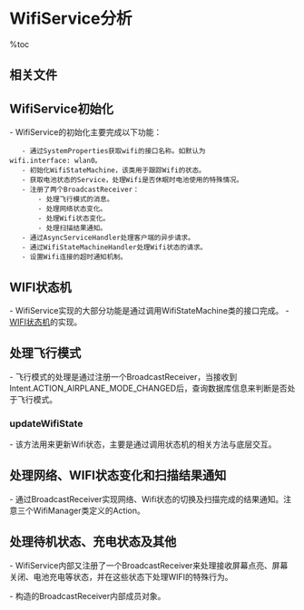 = WifiService分析 =

%toc

== 相关文件 ==
{{{class="brush:text"
framework/base/services/java/com/android/server/WifiService.java
}}}

== WifiService初始化 ==
- WifiService的初始化主要完成以下功能：
    - 通过SystemProperties获取wifi的接口名称。如默认为wifi.interface: wlan0。
    - 初始化WifiStateMachine，该类用于跟踪Wifi的状态。
    - 获取电池状态的Service，处理Wifi是否休眠时电池使用的特殊情况。
    - 注册了两个BroadcastReceiver：
        - 处理飞行模式的消息。
        - 处理网络状态变化。
        - 处理Wifi状态变化。
        - 处理扫描结果通知。
    - 通过AsyncServiceHandler处理客户端的异步请求。
    - 通过WifiStateMachineHandler处理Wifi状态的请求。
    - 设置Wifi连接的超时通知机制。

{{{class="brush:java"
WifiService(Context context) {
    mContext = context;

    // 获取Wifi接口
    mInterfaceName =  SystemProperties.get("wifi.interface", "wlan0");

    mWifiStateMachine = new WifiStateMachine(mContext, mInterfaceName);
    mWifiStateMachine.enableRssiPolling(true);
    mBatteryStats = BatteryStatsService.getService();

    mAlarmManager = (AlarmManager)mContext.getSystemService(Context.ALARM_SERVICE);
    Intent idleIntent = new Intent(ACTION_DEVICE_IDLE, null);
    mIdleIntent = PendingIntent.getBroadcast(mContext, IDLE_REQUEST, idleIntent, 0);

    // ...... 
    // 异步消息的处理机制
    HandlerThread wifiThread = new HandlerThread("WifiService");
    wifiThread.start();
    mAsyncServiceHandler = new AsyncServiceHandler(wifiThread.getLooper());
    mWifiStateMachineHandler = new WifiStateMachineHandler(wifiThread.getLooper());

    // 连接超时设置
    NOTIFICATION_REPEAT_DELAY_MS = Settings.Secure.getInt(context.getContentResolver(),
            Settings.Secure.WIFI_NETWORKS_AVAILABLE_REPEAT_DELAY, 900) * 1000l;
    mNotificationEnabledSettingObserver = new NotificationEnabledSettingObserver(new Handler());
    mNotificationEnabledSettingObserver.register();

    mBackgroundScanSupported = mContext.getResources().getBoolean(
            com.android.internal.R.bool.config_wifi_background_scan_support);
}
}}}

== WIFI状态机 ==
- WifiService实现的大部分功能是通过调用WifiStateMachine类的接口完成。
- [[WIFI状态机]]的实现。

== 处理飞行模式 ==
- 飞行模式的处理是通过注册一个BroadcastReceiver，当接收到Intent.ACTION_AIRPLANE_MODE_CHANGED后，查询数据库信息来判断是否处于飞行模式。

{{{class="brush:java"
WifiService(Context context) {
    // ......
    mContext.registerReceiver(
        new BroadcastReceiver() {
            @Override
            public void onReceive(Context context, Intent intent) {
                mAirplaneModeOn.set(isAirplaneModeOn());
                if (!mAirplaneModeOn.get() && (testAndClearWifiSavedState() ||
                    mPersistWifiState.get() == WIFI_ENABLED_AIRPLANE_OVERRIDE)) {
                        persistWifiState(true);
                }
                // 更新Wifi状态
                updateWifiState();
            }
        },
        new IntentFilter(Intent.ACTION_AIRPLANE_MODE_CHANGED));
}
}}}

=== updateWifiState ===
- 该方法用来更新Wifi状态，主要是通过调用状态机的相关方法与底层交互。

{{{class="brush:java"
private void updateWifiState() {
    boolean lockHeld = mLocks.hasLocks();
    int strongestLockMode = WifiManager.WIFI_MODE_FULL;
    boolean wifiShouldBeStarted;

    if (mEmergencyCallbackMode) {
        wifiShouldBeStarted = false;
    } else {
        wifiShouldBeStarted = !mDeviceIdle || lockHeld;
    }

    if (lockHeld) {
        strongestLockMode = mLocks.getStrongestLockMode();
    }
    // If device is not idle, lockmode cannot be scan only
    if (!mDeviceIdle && strongestLockMode == WifiManager.WIFI_MODE_SCAN_ONLY) {
        strongestLockMode = WifiManager.WIFI_MODE_FULL;
    }

    // Disable tethering when airplane mode is enabled 
    if (mAirplaneModeOn.get()) {
        mWifiStateMachine.setWifiApEnabled(null, false);
    }

    if (shouldWifiBeEnabled()) {
        if (wifiShouldBeStarted) {
            reportStartWorkSource();
            mWifiStateMachine.setWifiEnabled(true);
            mWifiStateMachine.setScanOnlyMode(
                    strongestLockMode == WifiManager.WIFI_MODE_SCAN_ONLY);
            mWifiStateMachine.setDriverStart(true, mEmergencyCallbackMode);
            mWifiStateMachine.setHighPerfModeEnabled(strongestLockMode
                    == WifiManager.WIFI_MODE_FULL_HIGH_PERF);
        } else {
            mWifiStateMachine.setDriverStart(false, mEmergencyCallbackMode);
        }
    } else {
        mWifiStateMachine.setWifiEnabled(false);
    }
}
}}}

== 处理网络、WIFI状态变化和扫描结果通知 ==
- 通过BroadcastReceiver实现网络、Wifi状态的切换及扫描完成的结果通知。注意三个WifiManager类定义的Action。

{{{class="brush:java"
WifiService(Context context) {
    // ......
    IntentFilter filter = new IntentFilter();
    filter.addAction(WifiManager.WIFI_STATE_CHANGED_ACTION);
    filter.addAction(WifiManager.NETWORK_STATE_CHANGED_ACTION);
    filter.addAction(WifiManager.SCAN_RESULTS_AVAILABLE_ACTION);

    mContext.registerReceiver(
        new BroadcastReceiver() {
            @Override
            public void onReceive(Context context, Intent intent) {
                if (intent.getAction().equals(WifiManager.WIFI_STATE_CHANGED_ACTION)) {
                    int wifiState = intent.getIntExtra(WifiManager.EXTRA_WIFI_STATE,
                            WifiManager.WIFI_STATE_DISABLED);

                    mWifiEnabled = (wifiState == WifiManager.WIFI_STATE_ENABLED);

                    // reset & clear notification on any wifi state change
                    resetNotification();
                } else if (intent.getAction().equals(
                        WifiManager.NETWORK_STATE_CHANGED_ACTION)) {
                    mNetworkInfo = (NetworkInfo) intent.getParcelableExtra(
                            WifiManager.EXTRA_NETWORK_INFO);
                    // reset & clear notification on a network connect & disconnect
                    switch(mNetworkInfo.getDetailedState()) {
                        case CONNECTED:
                        case DISCONNECTED:
                            evaluateTrafficStatsPolling();
                            resetNotification();
                            break;
                    }
                } else if (intent.getAction().equals(
                        WifiManager.SCAN_RESULTS_AVAILABLE_ACTION)) {
                    checkAndSetNotification();
                }
            }
        }, filter);
}
}}}

== 处理待机状态、充电状态及其他 ==
- WifiService内部又注册了一个BroadcastReceiver来处理接收屏幕点亮、屏幕关闭、电池充电等状态，并在这些状态下处理WIFI的特殊行为。

{{{class="brush:java"
private void registerForBroadcasts() {
    IntentFilter intentFilter = new IntentFilter();
    intentFilter.addAction(Intent.ACTION_SCREEN_ON);
    intentFilter.addAction(Intent.ACTION_SCREEN_OFF);
    intentFilter.addAction(Intent.ACTION_BATTERY_CHANGED);
    intentFilter.addAction(ACTION_DEVICE_IDLE);
    intentFilter.addAction(BluetoothAdapter.ACTION_CONNECTION_STATE_CHANGED);
    intentFilter.addAction(TelephonyIntents.ACTION_EMERGENCY_CALLBACK_MODE_CHANGED);
    mContext.registerReceiver(mReceiver, intentFilter);
}
}}}

- 构造的BroadcastReceiver内部成员对象。

{{{class="brush:java"
private final BroadcastReceiver mReceiver = new BroadcastReceiver() {
    @Override
    public void onReceive(Context context, Intent intent) {
        // ......
        if (action.equals(Intent.ACTION_SCREEN_ON)) {
            // ......
            evaluateTrafficStatsPolling();
            // ......
            setDeviceIdleAndUpdateWifi(false);
        } else if (action.equals(Intent.ACTION_SCREEN_OFF)) {
            // ......
            evaluateTrafficStatsPolling();
            if (mBackgroundScanSupported) {
                mWifiStateMachine.enableBackgroundScanCommand(true);
            }
            // ...... 
        } else if (action.equals(ACTION_DEVICE_IDLE)) {
            setDeviceIdleAndUpdateWifi(true);
        } else if (action.equals(Intent.ACTION_BATTERY_CHANGED)) {
            // ......
            if (mScreenOff && shouldWifiStayAwake(stayAwakeConditions, mPluggedType) &&
                    !shouldWifiStayAwake(stayAwakeConditions, pluggedType)) {
                long triggerTime = System.currentTimeMillis() + idleMillis;
                mAlarmManager.set(AlarmManager.RTC_WAKEUP, triggerTime, mIdleIntent);
            }
        } else if (action.equals(BluetoothAdapter.ACTION_CONNECTION_STATE_CHANGED)) {
            int state = intent.getIntExtra(BluetoothAdapter.EXTRA_CONNECTION_STATE,
                    BluetoothAdapter.STATE_DISCONNECTED);
            mWifiStateMachine.sendBluetoothAdapterStateChange(state);
        } else if (action.equals(TelephonyIntents.ACTION_EMERGENCY_CALLBACK_MODE_CHANGED)) {
            mEmergencyCallbackMode = intent.getBooleanExtra("phoneinECMState", false);
            updateWifiState();
        }
    }
}
}}}
